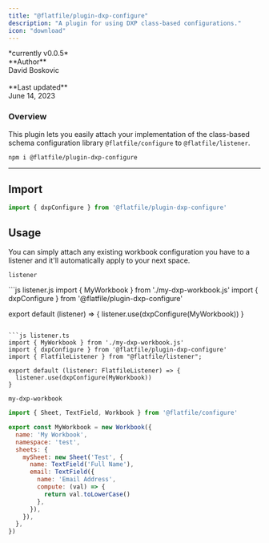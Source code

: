 ```yaml
---
title: "@flatfile/plugin-dxp-configure"
description: "A plugin for using DXP class-based configurations."
icon: "download"
---
```


<CardGroup cols={1}>
  <Card title="@flatfile/plugin-dxp-configure" href="https://github.com/FlatFilers/flatfile-plugins/tree/main/plugins/dxp-configure" icon="github" >
      *currently v0.0.5*
      <br/>
      **Author**<br/>
      David Boskovic<br/>
      <br/>
      **Last updated**<br/>
      June 14, 2023
    </Card>
  </CardGroup>

### Overview

This plugin lets you easily attach your implementation of the class-based schema configuration library `@flatfile/configure` to `@flatfile/listener`.


```SSH Install
npm i @flatfile/plugin-dxp-configure
```


---

## Import

```js
import { dxpConfigure } from '@flatfile/plugin-dxp-configure'
```

## Usage

You can simply attach any existing workbook configuration you have to a listener and it'll automatically apply to your next space.

`listener`

<CodeGroup>
```js listener.js
import { MyWorkbook } from './my-dxp-workbook.js'
import { dxpConfigure } from '@flatfile/plugin-dxp-configure'

export default (listener) => {
  listener.use(dxpConfigure(MyWorkbook))
}
```

```js listener.ts
import { MyWorkbook } from './my-dxp-workbook.js'
import { dxpConfigure } from '@flatfile/plugin-dxp-configure'
import { FlatfileListener } from "@flatfile/listener";

export default (listener: FlatfileListener) => {
  listener.use(dxpConfigure(MyWorkbook))
}
```

</CodeGroup>

`my-dxp-workbook`
```js 
import { Sheet, TextField, Workbook } from '@flatfile/configure'

export const MyWorkbook = new Workbook({
  name: 'My Workbook',
  namespace: 'test',
  sheets: {
    mySheet: new Sheet('Test', {
      name: TextField('Full Name'),
      email: TextField({
        name: 'Email Address',
        compute: (val) => {
          return val.toLowerCase()
        },
      }),
    }),
  },
})
```
